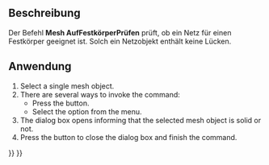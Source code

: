<languages/>

{{Docnav/de
|[[Mesh_CurvatureInfo/de|KrümmungsInfo]]
|[[Mesh_BoundingBox/de|Begrenzungsrahmen]]
|[[Mesh_Workbench/de|Mesh]]
|IconL=Mesh_CurvatureInfo.svg
|IconR=Mesh_BoundingBox.svg
|IconC=Workbench_Mesh.svg
}}

{{GuiCommand/de
|Name=Mesh EvaluateSolid
|Name/de=Mesh AufFestkörperPrüfen
|MenuLocation=Netze → Analysieren → Auf Festkörper prüfen
|Workbenches=[[Mesh_Workbench/de|Mesh]]
|SeeAlso=[[Arch_SelectNonSolidMeshes/de|Arch NichtmannigfaltigeNetzeFinden]]
}}

<span id="Description"></span>
==Beschreibung==

Der Befehl '''Mesh AufFestkörperPrüfen''' prüft, ob ein Netz für einen Festkörper geeignet ist. Solch ein Netzobjekt enthält keine Lücken.

<span id="Usage"></span>
==Anwendung==

# Select a single mesh object.
# There are several ways to invoke the command:
#* Press the {{Button|[[Image:Mesh_EvaluateSolid.svg|16px]] [[Mesh_EvaluateSolid|Evaluate Solid]]}} button.
#* Select the {{MenuCommand|Meshes → Analyze → [[Image:Mesh_EvaluateSolid.svg|16px]] Evaluate Solid}} option from the menu.
# The {{MenuCommand|Solid Mesh}} dialog box opens informing that the selected mesh object is solid or not.
# Press the {{Button|OK}} button to close the dialog box and finish the command.


{{Docnav/de
|[[Mesh_CurvatureInfo/de|KrümmungsInfo]]
|[[Mesh_BoundingBox/de|Begrenzungsrahmen]]
|[[Mesh_Workbench/de|Mesh]]
|IconL=Mesh_CurvatureInfo.svg
|IconR=Mesh_BoundingBox.svg
|IconC=Workbench_Mesh.svg
}}

{{Mesh Tools navi{{#translation:}}}}
{{Userdocnavi{{#translation:}}}}
{{clear}}